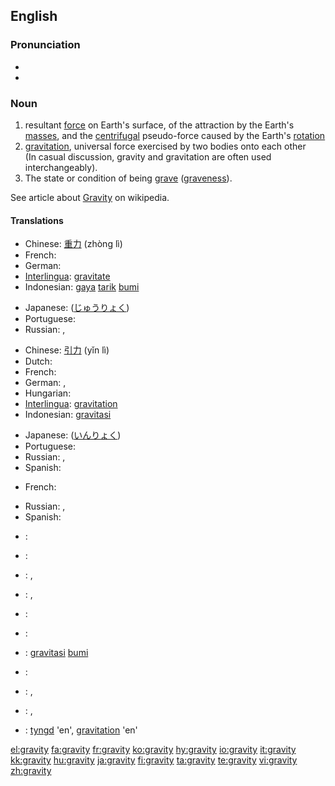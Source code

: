 ==English==
{{wikipedia}}
===Pronunciation===
*{{IPA|/ˈɡɹævɪti/}}
*{{audio|en-us-gravity.ogg|Audio (US)}}

===Noun===
{{en-noun|-}}

# resultant [[force]] on Earth's surface, of the attraction by the Earth's [[mass]]es, and the [[centrifugal]] pseudo-force caused by the Earth's [[rotation]]
# [[gravitation]], universal force exercised by two bodies onto each other<br> (In casual discussion, gravity and gravitation are often used interchangeably).
# The state or condition of being [[grave]] ([[graveness]]).
See article about [[w:Gravity|Gravity]] on wikipedia.

====Translations====
{{trans-top|resultant force on Earth's surface}}
* Chinese: [[重力]] (zhòng lì)
* French: {{t+|fr|gravité|f}}
* German: {{t+|de|Erdanziehung|f}}
* [[Interlingua]]: [[gravitate]]
* Indonesian: [[gaya]] [[tarik]] [[bumi]]
{{trans-mid}}
* Japanese: {{t+|ja|重力|tr=jūryoku|sc=Jpan}}([[じゅうりょく]])
* Portuguese: {{t+|pt|gravidade|f}}
* Russian: {{t+|ru|тяготение|n|tr=t'agot'énije|sc=Cyrl}}, {{t+|ru|гравитация|sc=Cyrl|tr=gravitácija}}
{{trans-bottom}}

{{trans-top|gravitation, gravity force on two mass bodies}}
* Chinese: [[引力]] (yǐn lì)
* Dutch: {{t+|pt|zwaartekracht|f}}
* French: {{t+|fr|gravité|f}}
* German: {{t+|de|Schwerkraft|f}}, {{t+|de|Gravitation|f}}
* Hungarian: {{t|hu|gravitáció}}
* [[Interlingua]]: [[gravitation]]
* Indonesian: [[gravitasi]]
{{trans-mid}}
* Japanese: {{t+|ja|引力|tr=inryoku|sc=Jpan}}([[いんりょく]])
* Portuguese: {{t+|pt|gravitação|f}}
* Russian: {{t+|ru|тяготение|n|tr=t'agot'énije|sc=Cyrl}}, {{t+|ru|гравитация|sc=Cyrl|tr=gravitácija}}
* Spanish: {{t+|es|gravedad|f}}
{{trans-bottom}}

{{trans-top|graveness, the condition or state of being grave}}
* French: {{t+|fr|gravité|f}}
{{trans-mid}}
* Russian: {{t|ru|серьёзность|sc=Cyrl|tr=s'er'józnost'}}, {{t|ru|важность|sc=Cyrl|tr=vážnost'}}
* Spanish: {{t+|es|gravedad|f}}
{{trans-bottom}}

{{checktrans-top}}
* {{ttbc|Catalan}}: {{t|ca|gravetat|f}}
* {{ttbc|Dutch}}: {{t+|pt|zwaartekracht|f}}
* {{ttbc|Estonian}}: {{t-|et|raskusjõud}}, {{t-|et|gravitatsioon}}
* {{ttbc|Finnish}}: {{t+|fi|painovoima}}, {{t+|fi|gravitaatio}}
* {{ttbc|French}}: {{t+|fr|pesanteur|f}}
* {{ttbc|Hebrew}}: {{t+|he|משיכה|f|tr=meshiĥa|sc=Hebr}}
* {{ttbc|Indonesian}}: [[gravitasi]] [[bumi]]
{{checktrans-mid}}
* {{ttbc|Italian}}: {{t+|it|gravità|f}}
* {{ttbc|Lithuanian}}: {{t+|lt|trauka|f}}, {{t+|lt|gravitacija|f}}
* {{ttbc|Polish}}: {{t+|pl|grawitacja|f}}, {{t+|pl|ciążenie|n}}
* {{ttbc|Swedish}}: [[tyngd]] 'en', [[gravitation]] 'en'
{{checktrans-bottom}}

[[el:gravity]]
[[fa:gravity]]
[[fr:gravity]]
[[ko:gravity]]
[[hy:gravity]]
[[io:gravity]]
[[it:gravity]]
[[kk:gravity]]
[[hu:gravity]]
[[ja:gravity]]
[[fi:gravity]]
[[ta:gravity]]
[[te:gravity]]
[[vi:gravity]]
[[zh:gravity]]